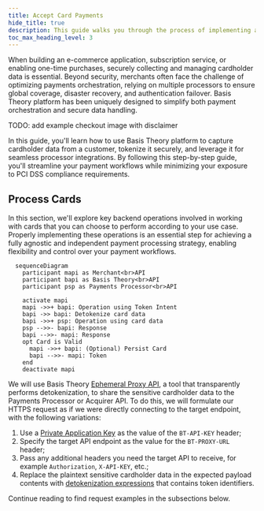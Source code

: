 ```yaml
---
title: Accept Card Payments
hide_title: true
description: This guide walks you through the process of implementing a checkout experience using secure Elements to collect and process card payments.
toc_max_heading_level: 3
---
```



<Intro
  title="Accept Card Payments"
  caption="Implement a checkout experience using secure Elements to collect and process card payments."
/>

When building an e-commerce application, subscription service, or enabling one-time purchases, securely collecting and managing cardholder data is essential. Beyond security, merchants often face the challenge of optimizing payments orchestration, relying on multiple processors to ensure global coverage, disaster recovery, and authentication failover. Basis Theory platform has been uniquely designed to simplify both payment orchestration and secure data handling.

TODO: add example checkout image with disclaimer

In this guide, you'll learn how to use Basis Theory platform to capture cardholder data from a customer, tokenize it securely, and leverage it for seamless processor integrations. By following this step-by-step guide, you'll streamline your payment workflows while minimizing your exposure to PCI DSS compliance requirements.

<GettingStartedSection />

<CollectCardsSection />

## Process Cards

In this section, we'll explore key backend operations involved in working with cards that you can choose to perform according to your use case. Properly implementing these operations is an essential step for achieving a fully agnostic and independent payment processing strategy, enabling flexibility and control over your payment workflows.

```mermaid
  sequenceDiagram
    participant mapi as Merchant<br>API
    participant bapi as Basis Theory<br>API
    participant psp as Payments Processor<br>API

    activate mapi
    mapi ->>+ bapi: Operation using Token Intent
    bapi ->> bapi: Detokenize card data
    bapi ->>+ psp: Operation using card data
    psp -->>- bapi: Response
    bapi -->>- mapi: Response
    opt Card is Valid
      mapi ->>+ bapi: (Optional) Persist Card
      bapi -->>- mapi: Token
    end
    deactivate mapi
```

We will use Basis Theory [Ephemeral Proxy API](/docs/api/proxies/ephemeral-proxy), a tool that transparently performs detokenization, to share the sensitive cardholder data to the Payments Processor or Acquirer API. To do this, we will formulate our HTTPS request as if we were directly connecting to the target endpoint, with the following variations:

1. Use a [Private Application Key](#private-application) as the value of the `BT-API-KEY` header;
2. Specify the target API endpoint as the value for the `BT-PROXY-URL` header;
3. Pass any additional headers you need the target API to receive, for example `Authorization`, `X-API-KEY`, etc.;
4. Replace the plaintext sensitive cardholder data in the expected payload contents with [detokenization expressions](/docs/expressions/detokenization) that contains token identifiers.

Continue reading to find request examples in the subsections below.

<PrivateApplicationSection />

<VerifyCardSection />

<ChargeCardSection />

<PersistCardSection />

